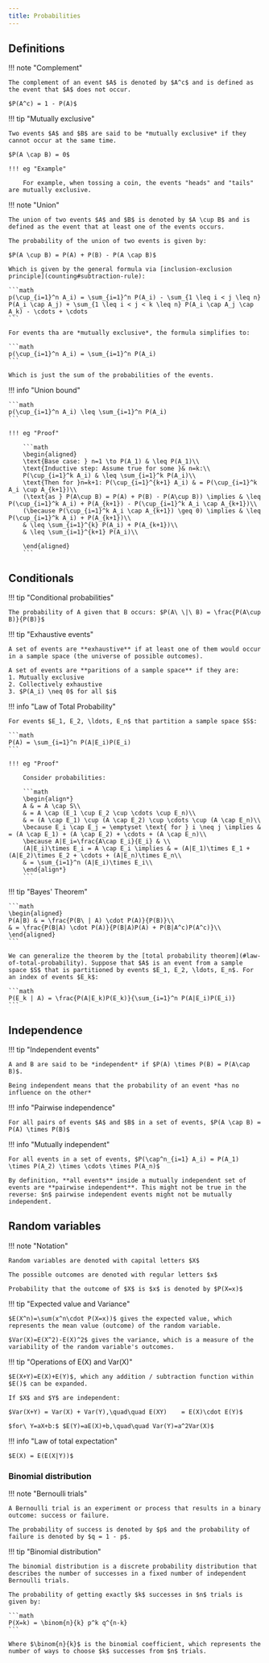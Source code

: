 ```yaml
---
title: Probabilities
---
```


## Definitions

!!! note "Complement"

    The complement of an event $A$ is denoted by $A^c$ and is defined as the event that $A$ does not occur.

    $P(A^c) = 1 - P(A)$

!!! tip "Mutually exclusive"

    Two events $A$ and $B$ are said to be *mutually exclusive* if they cannot occur at the same time.

    $P(A \cap B) = 0$

    !!! eg "Example"

        For example, when tossing a coin, the events "heads" and "tails" are mutually exclusive.

!!! note "Union"

    The union of two events $A$ and $B$ is denoted by $A \cup B$ and is defined as the event that at least one of the events occurs.

    The probability of the union of two events is given by:

    $P(A \cup B) = P(A) + P(B) - P(A \cap B)$

    Which is given by the general formula via [inclusion-exclusion principle](counting#subtraction-rule):

    ```math
    p(\cup_{i=1}^n A_i) = \sum_{i=1}^n P(A_i) - \sum_{1 \leq i < j \leq n} P(A_i \cap A_j) + \sum_{1 \leq i < j < k \leq n} P(A_i \cap A_j \cap A_k) - \cdots + \cdots
    ```

    For events tha are *mutually exclusive*, the formula simplifies to:

    ```math
    p(\cup_{i=1}^n A_i) = \sum_{i=1}^n P(A_i)
    ```

    Which is just the sum of the probabilities of the events.

!!! info "Union bound"

    ```math
    p(\cup_{i=1}^n A_i) \leq \sum_{i=1}^n P(A_i)
    ```

    !!! eg "Proof"

        ```math
        \begin{aligned}
        \text{Base case: } n=1 \to P(A_1) & \leq P(A_1)\\
        \text{Inductive step: Assume true for some }& n=k:\\
        P(\cup_{i=1}^k A_i) & \leq \sum_{i=1}^k P(A_i)\\
        \text{Then for }n=k+1: P(\cup_{i=1}^{k+1} A_i) & = P(\cup_{i=1}^k A_i \cup A_{k+1})\\
        (\text{as } P(A\cup B) = P(A) + P(B) - P(A\cup B)) \implies & \leq P(\cup_{i=1}^k A_i) + P(A_{k+1}) - P(\cup_{i=1}^k A_i \cap A_{k+1})\\
        (\because P(\cup_{i=1}^k A_i \cap A_{k+1}) \geq 0) \implies & \leq P(\cup_{i=1}^k A_i) + P(A_{k+1})\\
        & \leq \sum_{i=1}^{k} P(A_i) + P(A_{k+1})\\
        & \leq \sum_{i=1}^{k+1} P(A_i)\\

        \end{aligned}
        ```

## Conditionals

!!! tip "Conditional probabilities"

    The probability of A given that B occurs: $P(A\ \|\ B) = \frac{P(A\cup B)}{P(B)}$

!!! tip "Exhaustive events"

    A set of events are **exhaustive** if at least one of them would occur in a sample space (the universe of possible outcomes).

    A set of events are **paritions of a sample space** if they are:
    1. Mutually exclusive
    2. Collectively exhaustive
    3. $P(A_i) \neq 0$ for all $i$

!!! info "Law of Total Probability"

    For events $E_1, E_2, \ldots, E_n$ that partition a sample space $S$:

    ```math
    P(A) = \sum_{i=1}^n P(A|E_i)P(E_i)
    ```

    !!! eg "Proof"

        Consider probabilities:

        ```math
        \begin{align*}
        A & = A \cap S\\
        & = A \cap (E_1 \cup E_2 \cup \cdots \cup E_n)\\
        & = (A \cap E_1) \cup (A \cap E_2) \cup \cdots \cup (A \cap E_n)\\
        \because E_i \cap E_j = \emptyset \text{ for } i \neq j \implies & = (A \cap E_1) + (A \cap E_2) + \cdots + (A \cap E_n)\\
        \because A|E_i=\frac{A\cap E_i}{E_i} & \\
        (A|E_i)\times E_i = A \cap E_i \implies & = (A|E_1)\times E_1 + (A|E_2)\times E_2 + \cdots + (A|E_n)\times E_n\\
        & = \sum_{i=1}^n (A|E_i)\times E_i\\
        \end{align*}
        ```

!!! tip "Bayes' Theorem"
    
    ```math    
    \begin{aligned}
    P(A|B) & = \frac{P(B\ | A) \cdot P(A)}{P(B)}\\
    & = \frac{P(B|A) \cdot P(A)}{P(B|A)P(A) + P(B|A^c)P(A^c)}\\
    \end{aligned}
    ```

    We can generalize the theorem by the [total probability theorem](#law-of-total-probability). Suppose that $A$ is an event from a sample space $S$ that is partitioned by events $E_1, E_2, \ldots, E_n$. For an index of events $E_k$:

    ```math
    P(E_k | A) = \frac{P(A|E_k)P(E_k)}{\sum_{i=1}^n P(A|E_i)P(E_i)}
    ```

## Independence

!!! tip "Independent events"

    A and B are said to be *independent* if $P(A) \times P(B) = P(A\cap B)$.

    Being independent means that the probability of an event *has no influence on the other*

!!! info "Pairwise independence"

    For all pairs of events $A$ and $B$ in a set of events, $P(A \cap B) = P(A) \times P(B)$

!!! info "Mutually independent"

    For all events in a set of events, $P(\cap^n_{i=1} A_i) = P(A_1) \times P(A_2) \times \cdots \times P(A_n)$

    By definition, **all events** inside a mutually independent set of events are **pairwise independent**. This might not be true in the reverse: $n$ pairwise independent events might not be mutually independent.


## Random variables

!!! note "Notation"

    Random variables are denoted with capital letters $X$

    The possible outcomes are denoted with regular letters $x$

    Probability that the outcome of $X$ is $x$ is denoted by $P(X=x)$


!!! tip "Expected value and Variance"

    $E(X^n)=\sum(x^n\cdot P(X=x))$ gives the expected value, which represents the mean value (outcome) of the random variable.

    $Var(X)=E(X^2)-E(X)^2$ gives the variance, which is a measure of the variability of the random variable's outcomes.


!!! tip "Operations of E(X) and Var(X)"

    $E(X+Y)=E(X)+E(Y)$, which any addition / subtraction function within $E()$ can be expanded.

    If $X$ and $Y$ are independent:

    $Var(X+Y) = Var(X) + Var(Y),\quad\quad E(XY)    = E(X)\cdot E(Y)$

    $for\ Y=aX+b:$ $E(Y)=aE(X)+b,\quad\quad Var(Y)=a^2Var(X)$
    
!!! info "Law of total expectation"

    $E(X) = E(E(X|Y))$

### Binomial distribution

!!! note "Bernoulli trials"

    A Bernoulli trial is an experiment or process that results in a binary outcome: success or failure.

    The probability of success is denoted by $p$ and the probability of failure is denoted by $q = 1 - p$.

!!! tip "Binomial distribution"

    The binomial distribution is a discrete probability distribution that describes the number of successes in a fixed number of independent Bernoulli trials.

    The probability of getting exactly $k$ successes in $n$ trials is given by:

    ```math
    P(X=k) = \binom{n}{k} p^k q^{n-k}
    ```

    Where $\binom{n}{k}$ is the binomial coefficient, which represents the number of ways to choose $k$ successes from $n$ trials.